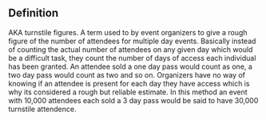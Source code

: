==Definition==

AKA turnstile figures. A term used to by event organizers to give a rough figure of the number of attendees for multiple day events. Basically instead of counting the actual number of attendees on any given day which would be a difficult task, they count the number of days of access each individual has been granted. An attendee sold a one day pass would count as one, a two day pass would count as two and so on. Organizers have no way of knowing if an attendee is present for each day they have access which is why its considered a rough but reliable estimate. In this method an event with 10,000 attendees each sold a 3 day pass would be said to have 30,000 turnstile attendence.